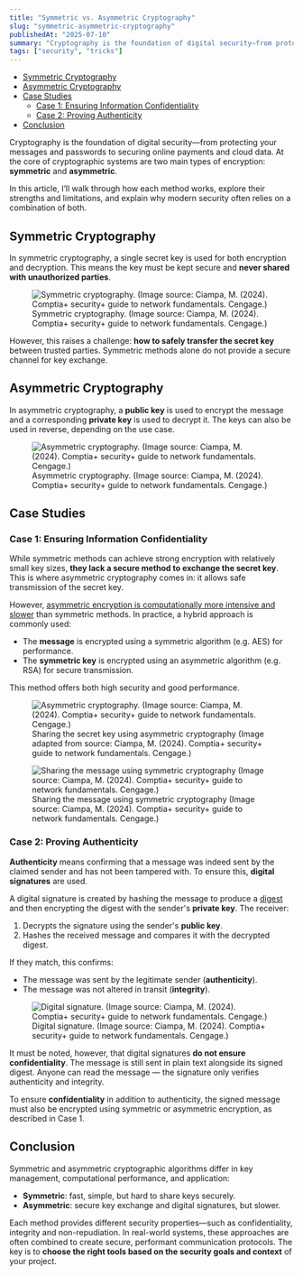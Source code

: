 ```yaml
---
title: "Symmetric vs. Asymmetric Cryptography"
slug: "symmetric-asymmetric-cryptography"
publishedAt: "2025-07-10"
summary: "Cryptography is the foundation of digital security—from protecting your messages and passwords to securing online payments and cloud data. At the core of cryptographic systems are two main types of encryption: symmetric and asymmetric."
tags: ["security", "tricks"]
---
```


- [Symmetric Cryptography](#symmetric-cryptography)
- [Asymmetric Cryptography](#asymmetric-cryptography)
- [Case Studies](#case-studies)
  - [Case 1: Ensuring Information Confidentiality](#case-1-ensuring-information-confidentiality)
  - [Case 2: Proving Authenticity](#case-2-proving-authenticity)
- [Conclusion](#conclusion)

Cryptography is the foundation of digital security—from protecting your messages and passwords to securing online payments and cloud data. At the core of cryptographic systems are two main types of encryption: **symmetric** and **asymmetric**.

In this article, I’ll walk through how each method works, explore their strengths and limitations, and explain why modern security often relies on a combination of both.

## Symmetric Cryptography

In symmetric cryptography, a single secret key is used for both encryption and decryption. This means the key must be kept secure and **never shared with unauthorized parties**.

<figure style={{ textAlign: "center" }}>
  <img
    src="/symmetric-asymmetric-cryptography/symmetric.png"
    alt="Symmetric cryptography. (Image source: Ciampa, M. (2024). Comptia+ security+ guide to network fundamentals. Cengage.)"
    style={{ marginBottom: "8px", maxWidth: "500px" }}
  />
  <figcaption>
    Symmetric cryptography. (Image source: Ciampa, M. (2024). Comptia+ security+
    guide to network fundamentals. Cengage.)
  </figcaption>
</figure>

However, this raises a challenge: **how to safely transfer the secret key** between trusted parties. Symmetric methods alone do not provide a secure channel for key exchange.

## Asymmetric Cryptography

In asymmetric cryptography, a **public key** is used to encrypt the message and a corresponding **private key** is used to decrypt it. The keys can also be used in reverse, depending on the use case.

<figure style={{ textAlign: "center" }}>
  <img
    src="/symmetric-asymmetric-cryptography/asymmetric.png"
    alt="Asymmetric cryptography. (Image source: Ciampa, M. (2024). Comptia+ security+ guide to network fundamentals. Cengage.)"
    style={{ marginBottom: "8px", maxWidth: "500px" }}
  />
  <figcaption>
    Asymmetric cryptography. (Image source: Ciampa, M. (2024). Comptia+
    security+ guide to network fundamentals. Cengage.)
  </figcaption>
</figure>

## Case Studies

### Case 1: Ensuring Information Confidentiality

While symmetric methods can achieve strong encryption with relatively small key sizes, **they lack a secure method to exchange the secret key**. This is where asymmetric cryptography comes in: it allows safe transmission of the secret key.

However, [asymmetric encryption is computationally more intensive and slower](https://www.quora.com/Why-is-asymmetric-cryptography-bad-for-huge-data) than symmetric methods. In practice, a hybrid approach is commonly used:

- The **message** is encrypted using a symmetric algorithm (e.g. AES) for performance.
- The **symmetric key** is encrypted using an asymmetric algorithm (e.g. RSA) for secure transmission.

This method offers both high security and good performance.

<figure style={{ textAlign: "center" }}>
  <img
    src="/symmetric-asymmetric-cryptography/encrypt-secret.png"
    alt="Asymmetric cryptography. (Image source: Ciampa, M. (2024). Comptia+ security+ guide to network fundamentals. Cengage.)"
    style={{ marginBottom: "8px", maxWidth: "500px" }}
  />
  <figcaption>
    Sharing the secret key using asymmetric cryptography (Image adapted from
    source: Ciampa, M. (2024). Comptia+ security+ guide to network fundamentals.
    Cengage.)
  </figcaption>
</figure>

<figure style={{ textAlign: "center" }}>
  <img
    src="/symmetric-asymmetric-cryptography/encrypt-msg.png"
    alt="Sharing the message using symmetric cryptography (Image source: Ciampa, M. (2024). Comptia+ security+ guide to network fundamentals. Cengage.)"
    style={{ marginBottom: "8px", maxWidth: "500px" }}
  />
  <figcaption>
    Sharing the message using symmetric cryptography (Image source: Ciampa, M.
    (2024). Comptia+ security+ guide to network fundamentals. Cengage.)
  </figcaption>
</figure>

### Case 2: Proving Authenticity

**Authenticity** means confirming that a message was indeed sent by the claimed sender and has not been tampered with. To ensure this, **digital signatures** are used.

A digital signature is created by hashing the message to produce a [digest](https://en.wikipedia.org/wiki/Hash_function) and then encrypting the digest with the sender's **private key**. The receiver:

1. Decrypts the signature using the sender's **public key**.
2. Hashes the received message and compares it with the decrypted digest.

If they match, this confirms:

- The message was sent by the legitimate sender (**authenticity**).
- The message was not altered in transit (**integrity**).

<figure style={{ textAlign: "center" }}>
  <img
    src="/symmetric-asymmetric-cryptography/digital-signature.png"
    alt="Digital signature. (Image source: Ciampa, M. (2024). Comptia+ security+ guide to network fundamentals. Cengage.)"
    style={{ marginBottom: "8px", maxWidth: "500px" }}
  />
  <figcaption>
    Digital signature. (Image source: Ciampa, M. (2024). Comptia+ security+
    guide to network fundamentals. Cengage.)
  </figcaption>
</figure>

It must be noted, however, that digital signatures **do not ensure confidentiality**. The message is still sent in plain text alongside its signed digest. Anyone can read the message — the signature only verifies authenticity and integrity.

To ensure **confidentiality** in addition to authenticity, the signed message must also be encrypted using symmetric or asymmetric encryption, as described in Case 1.

## Conclusion

Symmetric and asymmetric cryptographic algorithms differ in key management, computational performance, and application:

- **Symmetric**: fast, simple, but hard to share keys securely.
- **Asymmetric**: secure key exchange and digital signatures, but slower.

Each method provides different security properties—such as confidentiality, integrity and non-repudiation. In real-world systems, these approaches are often combined to create secure, performant communication protocols. The key is to **choose the right tools based on the security goals and context** of your project.
